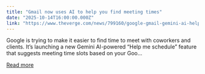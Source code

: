 ```yaml
---
title: "Gmail now uses AI to help you find meeting times"
date: "2025-10-14T16:00:00.000Z"
link: "https://www.theverge.com/news/799160/google-gmail-gemini-ai-help-me-schedule"
---
```


Google is trying to make it easier to find time to meet with coworkers and clients. It’s launching a new Gemini AI-powered “Help me schedule” feature that suggests meeting time slots based on your Goo...

[Read more](https://www.theverge.com/news/799160/google-gmail-gemini-ai-help-me-schedule)
